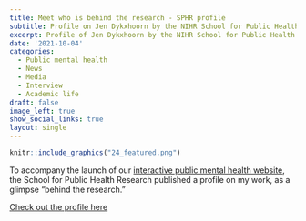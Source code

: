 ```yaml
---
title: Meet who is behind the research - SPHR profile
subtitle: Profile on Jen Dykxhoorn by the NIHR School for Public Health Resarch
excerpt: Profile of Jen Dykxhoorn by the NIHR School for Public Health Research, to accompany the launch of the PMH conceptual framework. 
date: '2021-10-04'
categories:
  - Public mental health
  - News
  - Media 
  - Interview
  - Academic life
draft: false
image_left: true
show_social_links: true
layout: single
---
```


```r
knitr::include_graphics("24_featured.png")
```

To accompany the launch of our [interactive public mental health website](www.publicmentalhealth.co.uk), the School for Public Health Research published a profile on my work, as a glimpse "behind the research."

[Check out the profile here](https://sphr.nihr.ac.uk/news-and-events/behind-the-research-jen-dykxhoorn/)

